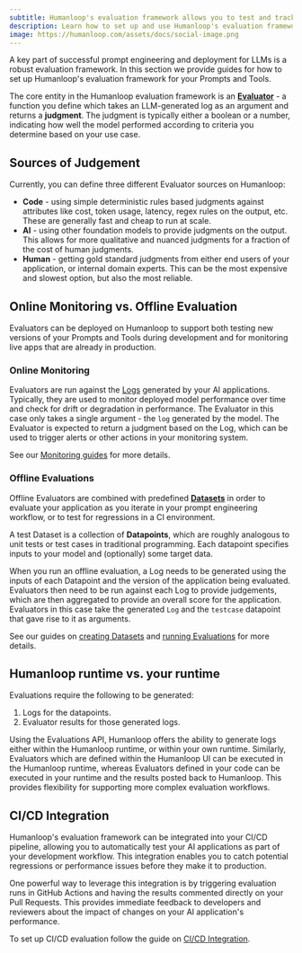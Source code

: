 ```yaml
---
subtitle: Humanloop's evaluation framework allows you to test and track the performance of your LLM apps in a rigorous way.
description: Learn how to set up and use Humanloop's evaluation framework to test and track the performance of your AI apps.
image: https://humanloop.com/assets/docs/social-image.png
---
```


A key part of successful prompt engineering and deployment for LLMs is a robust evaluation framework. In this section we provide guides for how to set up Humanloop's evaluation framework for your Prompts and Tools.

The core entity in the Humanloop evaluation framework is an **[Evaluator](/docs/concepts/evaluators)** - a function you define which takes an LLM-generated log as an argument and returns a **judgment**.
The judgment is typically either a boolean or a number, indicating how well the model performed according to criteria you determine based on your use case.

## Sources of Judgement

Currently, you can define three different Evaluator sources on Humanloop:

- **Code** - using simple deterministic rules based judgments against attributes like cost, token usage, latency, regex rules on the output, etc. These are generally fast and cheap to run at scale.
- **AI** - using other foundation models to provide judgments on the output. This allows for more qualitative and nuanced judgments for a fraction of the cost of human judgments.
- **Human** - getting gold standard judgments from either end users of your application, or internal domain experts. This can be the most expensive and slowest option, but also the most reliable.

## Online Monitoring vs. Offline Evaluation

Evaluators can be deployed on Humanloop to support both testing new versions of your Prompts and Tools during development and for monitoring live apps that are already in production.

### Online Monitoring

Evaluators are run against the [Logs](../concepts/logs) generated by your AI applications. Typically, they are used to monitor deployed model performance over time and check for drift or degradation in performance.
The Evaluator in this case only takes a single argument - the `log` generated by the model. The Evaluator is expected to return a judgment based on the Log,
which can be used to trigger alerts or other actions in your monitoring system.

See our [Monitoring guides](../observability/overview) for more details.

### Offline Evaluations

Offline Evaluators are combined with predefined [**Datasets**](../concepts/datasets) in order to evaluate your application as you iterate in your prompt engineering workflow, or to test for regressions in a CI environment.

A test Dataset is a collection of **Datapoints**, which are roughly analogous to unit tests or test cases in traditional programming. Each datapoint specifies inputs to your model and (optionally) some target data.

When you run an offline evaluation, a Log needs to be generated using the inputs of each Datapoint and the version of the application being evaluated. Evaluators then need to be run against each Log to provide judgements,
which are then aggregated to provide an overall score for the application. Evaluators in this case take the generated `Log` and the `testcase` datapoint that gave rise to it as arguments.

See our guides on [creating Datasets](./guides/create-dataset) and [running Evaluations](../evaluation/overview) for more details.

## Humanloop runtime vs. your runtime

Evaluations require the following to be generated:

1. Logs for the datapoints.
2. Evaluator results for those generated logs.

Using the Evaluations API, Humanloop offers the ability to generate logs either within the Humanloop runtime, or within your own runtime.
Similarly, Evaluators which are defined within the Humanloop UI can be executed in the Humanloop runtime, whereas Evaluators defined in your code can be executed in your runtime and the results posted back to Humanloop.
This provides flexibility for supporting more complex evaluation workflows.

## CI/CD Integration

Humanloop's evaluation framework can be integrated into your CI/CD pipeline, allowing you to automatically test your AI applications as part of your development workflow. This integration enables you to catch potential regressions or performance issues before they make it to production.

One powerful way to leverage this integration is by triggering evaluation runs in GitHub Actions and having the results commented directly on your Pull Requests. This provides immediate feedback to developers and reviewers about the impact of changes on your AI application's performance.

To set up CI/CD evaluation follow the guide on [CI/CD Integration](/docs/evaluation/guides/cicd-integration).
